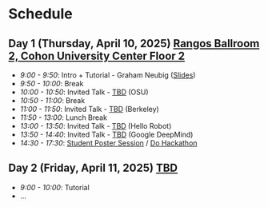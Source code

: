 # Schedule 

## Day 1 (Thursday, April 10, 2025) [Rangos Ballroom 2, Cohon University Center Floor 2](https://www.cmu.edu/cohon-university-center/images/floor-plans/CUC_2.pdf)

- _9:00 - 9:50_: Intro + Tutorial - Graham Neubig ([Slides](..))
- _9:50 - 10:00_: Break
- _10:00 - 10:50_: Invited Talk - [TBD](https://ysu1989.github.io/) (OSU)
- _10:50 - 11:00_: Break
- _11:00 - 11:50_: Invited Talk - [TBD](https://www.alanesuhr.com/) (Berkeley)
- _11:50 - 13:00_: Lunch Break
- _13:00 - 13:50_: Invited Talk - [TBD](https://twitter.com/chris_j_paxton) (Hello Robot)
- _13:50 - 14:40_: Invited Talk - [TBD](https://jungyhuk.github.io/) (Google DeepMind)
- _14:30 - 17:30_: [Student Poster Session](/posters) / [Do Hackathon](/hackathon)

## Day 2 (Friday, April 11, 2025) [TBD](https://www.cmu.edu/cohon-university-center/images/floor-plans/CUC_1.pdf)
- _9:00 - 10:00_: Tutorial
- ...

